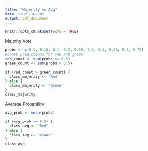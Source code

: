 ---
title: "Majority vs Avg"
date: "2021-10-10"
output: pdf_document
---

```{r setup, include=FALSE}
knitr::opts_chunk$set(echo = TRUE)
```

Majority Vote

```{r}
probs <- c(0.1, 0.15, 0.2, 0.2, 0.55, 0.6, 0.6, 0.65, 0.7, 0.75)
#count predictions for red and green
red_count <- sum(probs >= 0.5)
green_count <- sum(probs < 0.5)

if (red_count > green_count) {
  class_majority <- "Red"
} else {
  class_majority <- "Green"
}
class_majority
```


Average Probability

```{r}
avg_prob <- mean(probs)

if (avg_prob >= 0.5) {
  class_avg <- "Red"
} else {
  class_avg <- "Green"
}
class_avg
```




